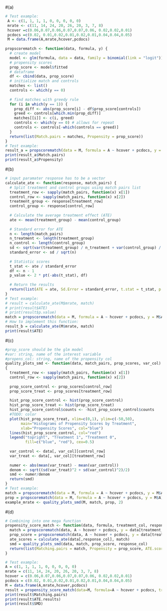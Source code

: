 
#(a)
```r
# Test example:
 A <- c(1, 1, 1, 1, 0, 0, 0, 0, 0)
 mrate <- c(11, 14, 24, 20, 26, 20, 3, 7, 8)
 hcover =c(0.06,0.07,0.06,0.07,0.07,0.06, 0.02,0.02,0.01)
 pcdocs =c(0.02, 0.01,0.02,0.01,0.02,0.01,0.04,0.04,0.05)
 M = data.frame(A,mrate,hcover,pcdocs)
 
propscorematch <- function(data, formula, y) {
  # create model
  model <- glm(formula, data = data, family = binomial(link = "logit"))
  # propensity scores
  prop_score <- model$fitted
  # dataframe
  df <- cbind(data, prop_score)
  # initialize match and controls
  matches <- list()
  controls <- which(y == 0)
  
  # find matches with greedy rule
  for (i in which(y == 1)) {
    prop_diff <- abs(prop_score[i] - df$prop_score[controls])
    greed <- controls[which.min(prop_diff)]
    matches[[i]] <- c(i, greed)
    controls <- which(y == 0) # allows for repeat
    controls <- controls[-which(controls == greed)]
  }
  return(list(Match.pairs = matches, Propensity = prop_score))
}
# Test example:
result_a = propscorematch(data = M, formula = A ~ hcover + pcdocs, y = M$A)
print(result_a$Match.pairs)
print(result_a$Propensity)
```

#(b)
```r
# input paramater response has to be a vector
calculate_ate <- function(response, match_pairs) {
  # Split treatment and control groups using match pairs list
  treatment_row <- sapply(match_pairs, function(x) x[1])
  control_row <- sapply(match_pairs, function(x) x[2])
  treatment_group <- response[treatment_row]
  control_group <- response[control_row]
  
  # Calculate the average treatment effect (ATE)
  ate <- mean(treatment_group) - mean(control_group)
  
  # Standard error for ATE
  n <- length(match_pairs)
  n_treatment <- length(treatment_group)
  n_control <- length(control_group)
  sd <- sqrt(var(treatment_group) / n_treatment + var(control_group) / n_control)
  standard_error <- sd / sqrt(n)
  
  # Statistic scores
  t_stat <- ate / standard_error
  df <- n - 1
  p_value <- 2 * pt(-abs(t_stat), df)
  
  # Return the results
  return(list(ATE = ate, Sd.Error = standard_error, t.stat = t_stat, p.value = p_value))
}
# Test example:
# result = calculate_ate(M$mrate, match)
# print(result$ATE)
# print(result$p.value)
match = propscorematch(data = M, formula = A ~ hcover + pcdocs, y = M$A)$Match.pairs #from Ethan's function
# How to implement this function:
result_b = calculate_ate(M$mrate, match)
print(result$ATE)

```

#(c)
```r
#prop_score should be the glm model
#var: string, name of the interest variable
#propens_col: string, name of the propensity col
quality_plots_smd <- function(data, match_pairs, prop_scores, var_col)
{
  treatment_row <- sapply(match_pairs, function(x) x[1])
  control_row <- sapply(match_pairs, function(x) x[2])
  
  prop_score_control <- prop_scores[control_row]
  prop_score_treat <- prop_scores[treatment_row]
  
  hist_prop_score_control <- hist(prop_score_control)
  hist_prop_score_treat <- hist(prop_score_treat)
  hist_prop_score_control$counts <- -hist_prop_score_control$counts
  #TODO: color
  plot(hist_prop_score_treat, xlim=c(0,1), ylim=c(-50,50),
       main="Histograms of Propensity Scores by Treatment",
       xlab="Propensity Scores", col="blue")
  lines(hist_prop_score_control, col="red")
  legend("topright", "Treatment 1", "Treatment 0",
         fill=c("blue", "red"), cex=0.5)
  
  var_control <- data[, var_col][control_row]
  var_treat <- data[, var_col][treatment_row]
  
  numer <- abs(mean(var_treat) - mean(var_control))
  denom <- sqrt((sd(var_treat)^2 + sd(var_control)^2)/2)
  smd <- numer/denom
  return(smd)
}
# Test example:
match = propscorematch(data = M, formula = A ~ hcover + pcdocs, y = M$A)$Match.pairs
prop = propscorematch(data = M, formula = A ~ hcover + pcdocs, y = M$A)$Propensity
example_mrate <- quality_plots_smd(M, match, prop, 2)
```

#(d)
```r
# Combining into one mega function
propensity_score_match <- function(data, formula, treatment_col, response_col) {
  match = propscorematch(data, A ~ hcover + pcdocs, y = data[treatment_col])$Match.pairs
  prop_score = propscorematch(data, A ~ hcover + pcdocs, y = data[treatment_col])$Propensity
  ate_scores = calculate_ate(data[,response_col], match)
  smd = quality_plots_smd(data, match, prop_score, response_col)
  return(list(Matching.pairs = match, Propensity = prop_score, ATE.scores = ate_scores, SMD = smd))
}

# Test example:
A = c(1, 1, 1, 1, 0, 0, 0, 0, 0)
mrate = c(11, 14, 24, 20, 26, 20, 3, 7, 8)
hcover = c(0.06,0.07,0.06,0.07,0.07,0.06, 0.02,0.02,0.01)
pcdocs = c(0.02, 0.01,0.02,0.01,0.02,0.01,0.04,0.04,0.05)
M = data.frame(A,mrate,hcover,pcdocs)
result = propensity_score_match(data=M, formula=A ~ hcover + pcdocs, treatment_col = 1, response_col = 2)
print(result$Matching.pairs)
print(result$ATE.results)
print(result$SMD)

```

